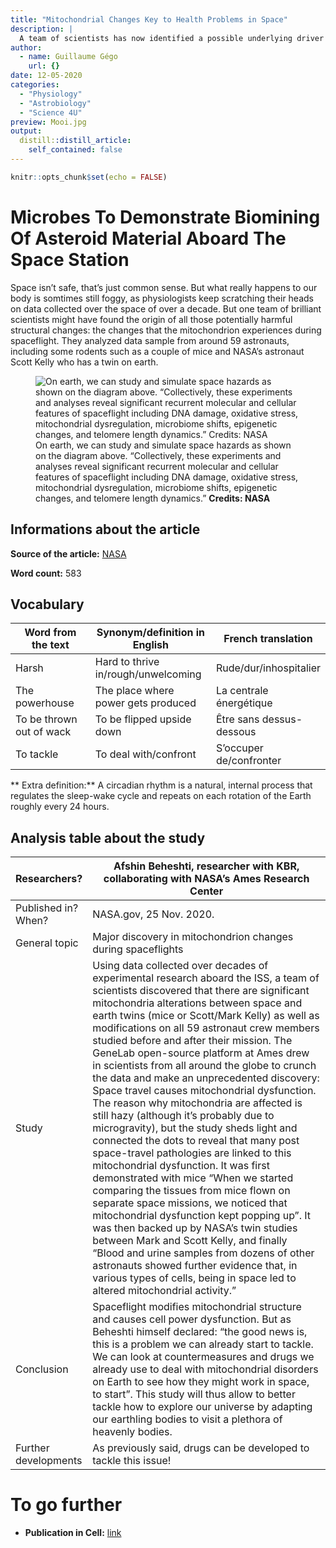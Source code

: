 ```yaml
---
title: "Mitochondrial Changes Key to Health Problems in Space"
description: |
  A team of scientists has now identified a possible underlying driver of space-related health impacts: the changes experienced by the powerhouse of the cell, or mitochondria, during spaceflight.
author:
  - name: Guillaume Gégo
    url: {}
date: 12-05-2020
categories:
  - "Physiology"
  - "Astrobiology"
  - "Science 4U"
preview: Mooi.jpg
output:
  distill::distill_article:
    self_contained: false
---
```


```r
knitr::opts_chunk$set(echo = FALSE)
```

# Microbes To Demonstrate Biomining Of Asteroid Material Aboard The Space Station
  
Space isn't safe, that's just common sense. But what really happens to our body is somtimes still foggy, as physiologists keep scratching their heads on data collected over the space of over a decade. But one team of brilliant scientists might have found the origin of all those potentially harmful structural changes: the changes that the mitochondrion experiences during spaceflight. They analyzed data sample from around 59 astronauts, including some rodents such as a couple of mice and NASA's astronaut Scott Kelly who has a twin on earth. 
  
![On earth, we can study and simulate space hazards as shown on the diagram above. "Collectively, these experiments and analyses reveal significant recurrent molecular and cellular features of spaceflight including DNA damage, oxidative stress, mitochondrial dysregulation, microbiome shifts, epigenetic changes, and telomere length dynamics." **Credits:  NASA**](mito.jpg)
  
## Informations about the article
**Source of the article:** [NASA](https://www.nasa.gov/feature/ames/mitochondria-cell-science)
  
**Word count:** 583
  
## Vocabulary
  
| Word from the text       | Synonym/definition in English       | French translation           |
|--------------------------|-------------------------------------|------------------------------|
| Harsh                    | Hard to thrive in/rough/unwelcoming | Rude/dur/inhospitalier       |
| The powerhouse           | The place where power gets produced | La centrale énergétique      |
| To be thrown out of wack | To be flipped upside down           | Être sans dessus-dessous     |
| To tackle                | To deal with/confront               | S'occuper de/confronter      |

** Extra definition:** A circadian rhythm is a natural, internal process that regulates the sleep-wake cycle and repeats on each rotation of the Earth roughly every 24 hours. 
  
## Analysis table about the study
  
| Researchers?         | Afshin Beheshti, researcher with KBR, collaborating with NASA's Ames Research Center                                                                                                                                                                                                                                                                                                                                                                                                                                                                                                                                                                                                                                                                                                                                                                                                                                                                                                                                                                                                                                                                                                                                              |
|----------------------|-----------------------------------------------------------------------------------------------------------------------------------------------------------------------------------------------------------------------------------------------------------------------------------------------------------------------------------------------------------------------------------------------------------------------------------------------------------------------------------------------------------------------------------------------------------------------------------------------------------------------------------------------------------------------------------------------------------------------------------------------------------------------------------------------------------------------------------------------------------------------------------------------------------------------------------------------------------------------------------------------------------------------------------------------------------------------------------------------------------------------------------------------------------------------------------------------------------------------------------|
| Published in? When?  | NASA.gov, 25 Nov. 2020.                                                                                                                                                                                                                                                                                                                                                                                                                                                                                                                                                                                                                                                                                                                                                                                                                                                                                                                                                                                                                                                                                                                                                                                                           |
| General topic        | Major discovery in mitochondrion changes during spaceflights                                                                                                                                                                                                                                                                                                                                                                                                                                                                                                                                                                                                                                                                                                                                                                                                                                                                                                                                                                                                                                                                                                                                                                      |
| Study                | Using data collected over decades of experimental research aboard the ISS, a team of scientists discovered that there are significant mitochondria alterations between space and earth twins (mice or Scott/Mark Kelly) as well as modifications on all 59 astronaut crew members studied before and after their mission. The GeneLab open-source platform at Ames drew in scientists from all around the globe to crunch the data and make an unprecedented discovery: Space travel causes mitochondrial dysfunction. The reason why mitochondria are affected is still hazy (although it's probably due to microgravity), but the study sheds light and connected the dots to reveal that many post space-travel pathologies are linked to this mitochondrial dysfunction. It was first demonstrated with mice "When we started comparing the tissues from mice flown on separate space missions, we noticed that mitochondrial dysfunction kept popping up". It was then backed up by NASA's twin studies between Mark and Scott Kelly, and finally "Blood and urine samples from dozens of other astronauts showed further evidence that, in various types of cells, being in space led to altered mitochondrial activity."   |
| Conclusion           | Spaceflight modifies mitochondrial structure and causes cell power dysfunction. But as Beheshti himself declared: "the good news is, this is a problem we can already start to tackle. We can look at countermeasures and drugs we already use to deal with mitochondrial disorders on Earth to see how they might work in space, to start". This study will thus allow to better tackle how to explore our universe by adapting our earthling bodies to visit a plethora of heavenly bodies.                                                                                                                                                                                                                                                                                                                                                                                                                                                                                                                                                                                                                                                                                                                                     |
| Further developments | As previously said, drugs can be developed to tackle this issue!                                                                                                                                                                                                                                                                                                                                                                                                                                                                                                                                                                                                                                                                                                                                                                                                                                                                                                                                                                                                                                                                                                                                                                  |
  
# To go further
  
* **Publication in Cell:** [link](https://www.cell.com/cell/fulltext/S0092-8674(20)31461-6?from=article_link)

